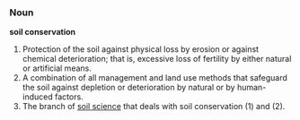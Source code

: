 ===Noun===
'''soil conservation'''
# Protection of the soil against physical loss by erosion or against chemical deterioration; that is, excessive loss of fertility by either natural or artificial means. 
# A combination of all management and land use methods that safeguard the soil against depletion or deterioration by natural or by human-induced factors. 
# The branch of [[soil science]] that deals with soil conservation (1) and (2).